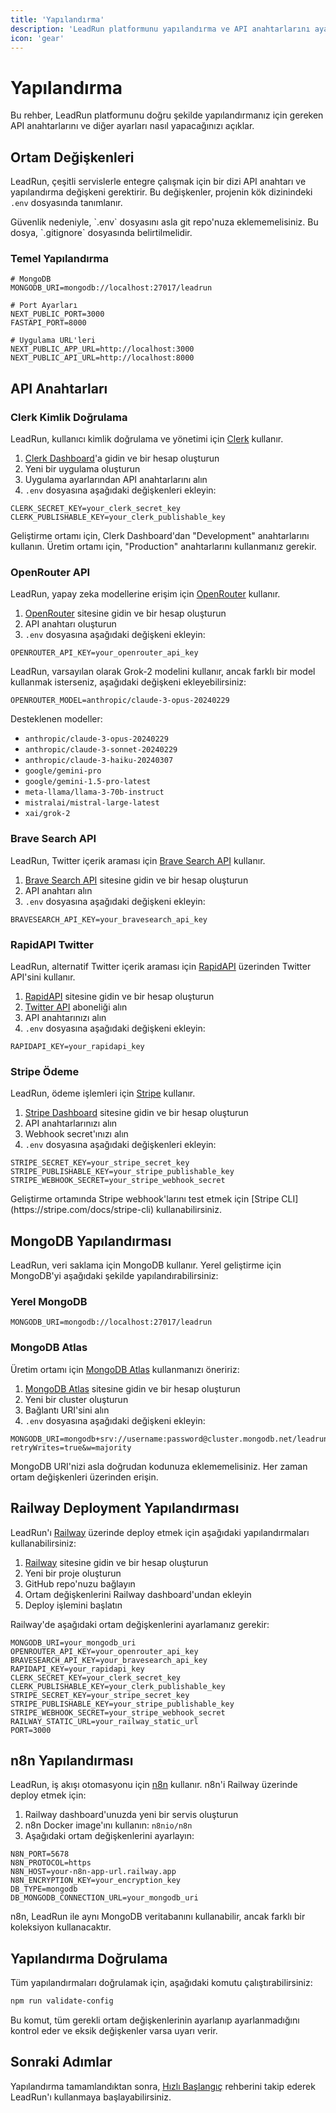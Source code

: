 ```yaml
---
title: 'Yapılandırma'
description: 'LeadRun platformunu yapılandırma ve API anahtarlarını ayarlama'
icon: 'gear'
---
```


# Yapılandırma

Bu rehber, LeadRun platformunu doğru şekilde yapılandırmanız için gereken API anahtarlarını ve diğer ayarları nasıl yapacağınızı açıklar.

## Ortam Değişkenleri

LeadRun, çeşitli servislerle entegre çalışmak için bir dizi API anahtarı ve yapılandırma değişkeni gerektirir. Bu değişkenler, projenin kök dizinindeki `.env` dosyasında tanımlanır.

<Note>
  Güvenlik nedeniyle, `.env` dosyasını asla git repo'nuza eklememelisiniz. Bu dosya, `.gitignore` dosyasında belirtilmelidir.
</Note>

### Temel Yapılandırma

```plaintext .env
# MongoDB
MONGODB_URI=mongodb://localhost:27017/leadrun

# Port Ayarları
NEXT_PUBLIC_PORT=3000
FASTAPI_PORT=8000

# Uygulama URL'leri
NEXT_PUBLIC_APP_URL=http://localhost:3000
NEXT_PUBLIC_API_URL=http://localhost:8000
```

## API Anahtarları

### Clerk Kimlik Doğrulama

LeadRun, kullanıcı kimlik doğrulama ve yönetimi için [Clerk](https://clerk.dev/) kullanır.

1. [Clerk Dashboard](https://dashboard.clerk.dev/)'a gidin ve bir hesap oluşturun
2. Yeni bir uygulama oluşturun
3. Uygulama ayarlarından API anahtarlarını alın
4. `.env` dosyasına aşağıdaki değişkenleri ekleyin:

```plaintext .env
CLERK_SECRET_KEY=your_clerk_secret_key
CLERK_PUBLISHABLE_KEY=your_clerk_publishable_key
```

<Tip>
  Geliştirme ortamı için, Clerk Dashboard'dan "Development" anahtarlarını kullanın. Üretim ortamı için, "Production" anahtarlarını kullanmanız gerekir.
</Tip>

### OpenRouter API

LeadRun, yapay zeka modellerine erişim için [OpenRouter](https://openrouter.ai/) kullanır.

1. [OpenRouter](https://openrouter.ai/) sitesine gidin ve bir hesap oluşturun
2. API anahtarı oluşturun
3. `.env` dosyasına aşağıdaki değişkeni ekleyin:

```plaintext .env
OPENROUTER_API_KEY=your_openrouter_api_key
```

<Accordion title="OpenRouter Model Seçimi">
  LeadRun, varsayılan olarak Grok-2 modelini kullanır, ancak farklı bir model kullanmak isterseniz, aşağıdaki değişkeni ekleyebilirsiniz:
  
  ```plaintext .env
  OPENROUTER_MODEL=anthropic/claude-3-opus-20240229
  ```
  
  Desteklenen modeller:
  - `anthropic/claude-3-opus-20240229`
  - `anthropic/claude-3-sonnet-20240229`
  - `anthropic/claude-3-haiku-20240307`
  - `google/gemini-pro`
  - `google/gemini-1.5-pro-latest`
  - `meta-llama/llama-3-70b-instruct`
  - `mistralai/mistral-large-latest`
  - `xai/grok-2`
</Accordion>

### Brave Search API

LeadRun, Twitter içerik araması için [Brave Search API](https://brave.com/search/api/) kullanır.

1. [Brave Search API](https://brave.com/search/api/) sitesine gidin ve bir hesap oluşturun
2. API anahtarı alın
3. `.env` dosyasına aşağıdaki değişkeni ekleyin:

```plaintext .env
BRAVESEARCH_API_KEY=your_bravesearch_api_key
```

### RapidAPI Twitter

LeadRun, alternatif Twitter içerik araması için [RapidAPI](https://rapidapi.com/) üzerinden Twitter API'sini kullanır.

1. [RapidAPI](https://rapidapi.com/) sitesine gidin ve bir hesap oluşturun
2. [Twitter API](https://rapidapi.com/marketplace/twitter) aboneliği alın
3. API anahtarınızı alın
4. `.env` dosyasına aşağıdaki değişkeni ekleyin:

```plaintext .env
RAPIDAPI_KEY=your_rapidapi_key
```

### Stripe Ödeme

LeadRun, ödeme işlemleri için [Stripe](https://stripe.com/) kullanır.

1. [Stripe Dashboard](https://dashboard.stripe.com/) sitesine gidin ve bir hesap oluşturun
2. API anahtarlarınızı alın
3. Webhook secret'ınızı alın
4. `.env` dosyasına aşağıdaki değişkenleri ekleyin:

```plaintext .env
STRIPE_SECRET_KEY=your_stripe_secret_key
STRIPE_PUBLISHABLE_KEY=your_stripe_publishable_key
STRIPE_WEBHOOK_SECRET=your_stripe_webhook_secret
```

<Tip>
  Geliştirme ortamında Stripe webhook'larını test etmek için [Stripe CLI](https://stripe.com/docs/stripe-cli) kullanabilirsiniz.
</Tip>

## MongoDB Yapılandırması

LeadRun, veri saklama için MongoDB kullanır. Yerel geliştirme için MongoDB'yi aşağıdaki şekilde yapılandırabilirsiniz:

### Yerel MongoDB

```plaintext .env
MONGODB_URI=mongodb://localhost:27017/leadrun
```

### MongoDB Atlas

Üretim ortamı için [MongoDB Atlas](https://www.mongodb.com/cloud/atlas) kullanmanızı öneririz:

1. [MongoDB Atlas](https://www.mongodb.com/cloud/atlas) sitesine gidin ve bir hesap oluşturun
2. Yeni bir cluster oluşturun
3. Bağlantı URI'sini alın
4. `.env` dosyasına aşağıdaki değişkeni ekleyin:

```plaintext .env
MONGODB_URI=mongodb+srv://username:password@cluster.mongodb.net/leadrun?retryWrites=true&w=majority
```

<Warning>
  MongoDB URI'nizi asla doğrudan kodunuza eklememelisiniz. Her zaman ortam değişkenleri üzerinden erişin.
</Warning>

## Railway Deployment Yapılandırması

LeadRun'ı [Railway](https://railway.app/) üzerinde deploy etmek için aşağıdaki yapılandırmaları kullanabilirsiniz:

1. [Railway](https://railway.app/) sitesine gidin ve bir hesap oluşturun
2. Yeni bir proje oluşturun
3. GitHub repo'nuzu bağlayın
4. Ortam değişkenlerini Railway dashboard'undan ekleyin
5. Deploy işlemini başlatın

<Accordion title="Railway Ortam Değişkenleri">
  Railway'de aşağıdaki ortam değişkenlerini ayarlamanız gerekir:
  
  ```plaintext
  MONGODB_URI=your_mongodb_uri
  OPENROUTER_API_KEY=your_openrouter_api_key
  BRAVESEARCH_API_KEY=your_bravesearch_api_key
  RAPIDAPI_KEY=your_rapidapi_key
  CLERK_SECRET_KEY=your_clerk_secret_key
  CLERK_PUBLISHABLE_KEY=your_clerk_publishable_key
  STRIPE_SECRET_KEY=your_stripe_secret_key
  STRIPE_PUBLISHABLE_KEY=your_stripe_publishable_key
  STRIPE_WEBHOOK_SECRET=your_stripe_webhook_secret
  RAILWAY_STATIC_URL=your_railway_static_url
  PORT=3000
  ```
</Accordion>

## n8n Yapılandırması

LeadRun, iş akışı otomasyonu için [n8n](https://n8n.io/) kullanır. n8n'i Railway üzerinde deploy etmek için:

1. Railway dashboard'unuzda yeni bir servis oluşturun
2. n8n Docker image'ını kullanın: `n8nio/n8n`
3. Aşağıdaki ortam değişkenlerini ayarlayın:

```plaintext
N8N_PORT=5678
N8N_PROTOCOL=https
N8N_HOST=your-n8n-app-url.railway.app
N8N_ENCRYPTION_KEY=your_encryption_key
DB_TYPE=mongodb
DB_MONGODB_CONNECTION_URL=your_mongodb_uri
```

<Note>
  n8n, LeadRun ile aynı MongoDB veritabanını kullanabilir, ancak farklı bir koleksiyon kullanacaktır.
</Note>

## Yapılandırma Doğrulama

Tüm yapılandırmaları doğrulamak için, aşağıdaki komutu çalıştırabilirsiniz:

```bash
npm run validate-config
```

Bu komut, tüm gerekli ortam değişkenlerinin ayarlanıp ayarlanmadığını kontrol eder ve eksik değişkenler varsa uyarı verir.

## Sonraki Adımlar

Yapılandırma tamamlandıktan sonra, [Hızlı Başlangıç](/getting-started/quickstart) rehberini takip ederek LeadRun'ı kullanmaya başlayabilirsiniz.